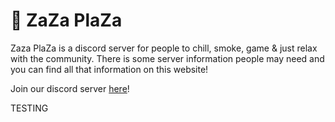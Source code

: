 # 🍃 ZaZa PlaZa

Zaza PlaZa is a discord server for people to chill, smoke, game & just relax with the community. There is some server information people may need and you can find all that information on this website!

Join our discord server [here](https://discord.gg/Yx75qwk2n9)!

<Cards>
  <Card
    href="https://zazaplaza.vercel.app/rules"
    title="Server Rules"
    description="Read the official server rules."
  />
</Cards>

TESTING